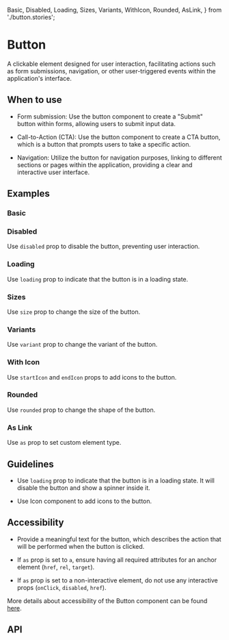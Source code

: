 
  Basic,
  Disabled,
  Loading,
  Sizes,
  Variants,
  WithIcon,
  Rounded,
  AsLink,
} from './button.stories';

<Meta of={Button} />

# Button

A clickable element designed for user interaction, facilitating actions such as form submissions, navigation, or other
user-triggered events within the application's interface.

## When to use

- Form submission: Use the button component to create a "Submit" button within forms, allowing users to submit input
  data.

- Call-to-Action (CTA): Use the button component to create a CTA button, which is a button that prompts users to take a
  specific action.

- Navigation: Utilize the button for navigation purposes, linking to different sections or pages within the application,
  providing a clear and interactive user interface.

## Examples

### Basic

<Canvas of={Basic} />

### Disabled

Use `disabled` prop to disable the button, preventing user interaction.

<Canvas of={Disabled} />

### Loading

Use `loading` prop to indicate that the button is in a loading state.

<Canvas of={Loading} />

### Sizes

Use `size` prop to change the size of the button.

<Canvas of={Sizes} />

### Variants

Use `variant` prop to change the variant of the button.

<Canvas of={Variants} />

### With Icon

Use `startIcon` and `endIcon` props to add icons to the button.

<Canvas of={WithIcon} />

### Rounded

Use `rounded` prop to change the shape of the button.

<Canvas of={Rounded} />

### As Link

Use `as` prop to set custom element type.

<Canvas of={AsLink} />

## Guidelines

- Use `loading` prop to indicate that the button is in a loading state. It will disable the button and show a spinner
  inside it.

- Use Icon component to add icons to the button.

## Accessibility

- Provide a meaningful text for the button, which describes the action that will be performed when the button is
  clicked.

- If `as` prop is set to `a`, ensure having all required attributes for an anchor element (`href`, `rel`, `target`).

- If `as` prop is set to a non-interactive element, do not use any interactive props (`onClick`, `disabled`, `href`).

More details about accessibility of the Button component can be found [here](https://www.w3.org/TR/wai-aria-practices-1.2/#button).

## API

<ArgTypes />
